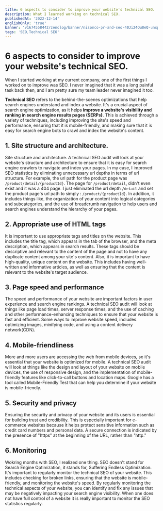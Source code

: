 ```yaml
---
title: 6 aspects to consider to improve your website's technical SEO.
description: What I learned working on technical SEO.
publishedAt: '2022-12-14'
englishOnly: 'true'
banner: 'v1674558442/zenolog/banner/nisonco-pr-and-seo-40Ji24OuUeQ-unsplash_zunz8w.jpg'
tags: 'SEO,Technical SEO'
---
```


# 6 aspects to consider to improve your website's technical SEO.

When I started working at my current company, one of the first things I worked on to improve was SEO.
I never imagined that it was a long painful task back then, and I am pretty sure my team leader never imagined it too.

**Technical SEO** refers to the behind-the-scenes optimizations that help search engines understand and index a website.
It's a crucial aspect of search engine optimization, as it helps **improve a website's visibility and ranking in search engine results pages (SERPs).**
This is achieved through a variety of techniques, including improving the site's speed and performance, ensuring that it is mobile-friendly,
and making sure that it is easy for search engine bots to crawl and index the website's content.

## 1. Site structure and architecture.

Site structure and architecture. A technical SEO audit will look at your website's structure and architecture to ensure
that it is easy for search engine crawlers to navigate and index your pages.
In my case, I improved SEO statistics by eliminating unnecessary url depths in terms of url structure.
For example, the url path for the product page was `/product/detail/{productId}`.
The page for `/product/detail`, didn't even exist and it was a 404 page.
I just eliminated the url depth `/detail` and set the product page's url path to simply : `/product/{productId}`.
In addition, it includes things like, the organization of your content into logical categories and subcategories,
and the use of breadcrumb navigation to help users and search engines understand the hierarchy of your pages.

## 2. Appropriate use of HTML tags

It is important to use appropriate tags and titles on the website. This includes the title tag,
which appears in the tab of the browser, and the meta description, which appears in search results.
These tags should be descriptive and relevant to the content of the page and not to have any duplicate content among your site's content.
Also, it is important to have high-quality, unique content on the website. This includes having well-written and informative articles,
as well as ensuring that the content is relevant to the website's target audience.

## 3. Page speed and performance

The speed and performance of your website are important factors in user experience and search engine rankings.
A technical SEO audit will look at things like page load times, server response times, and the use of caching
and other performance-enhancing techniques to ensure that your website is fast and efficient.
Some ways to improve website speed, includes optimizing images, minifying code, and using a content delivery network(CDN).

## 4. Mobile-friendliness

More and more users are accessing the web from mobile devices, so it's essential that your website is optimized for mobile.
A technical SEO audit will look at things like the design and layout of your website on mobile devices, the use of responsive design,
and the implementation of mobile-friendly features like click-to-call buttons and location maps.
Google has a tool called Mobile-Friendly Test that can help you determine if your website is mobile-friendly.

## 5. Security and privacy

Ensuring the security and privacy of your website and its users is essential for building trust and credibility.
This is especially important for e-commerce websites because it helps protect sensitive information such as credit card numbers and personal data.
A secure connection is indicated by the presence of "https" at the beginning of the URL, rather than "http."

## 6. Monitoring

Wokring months with SEO, I realized one thing. SEO doesn't stand for Search Engine Optimization, it stands for, Suffering Endless Optimization.
It's important to regularly monitor the technical SEO of your website.
This includes checking for broken links, ensuring that the website is mobile-friendly,
and monitoring the website's speed. By regularly monitoring the technical aspects of your website,
you can identify and fix any issues that may be negatively impacting your search engine visibility.
When one does not have full control of a website it is really important to monitor the SEO statistics regularly.
